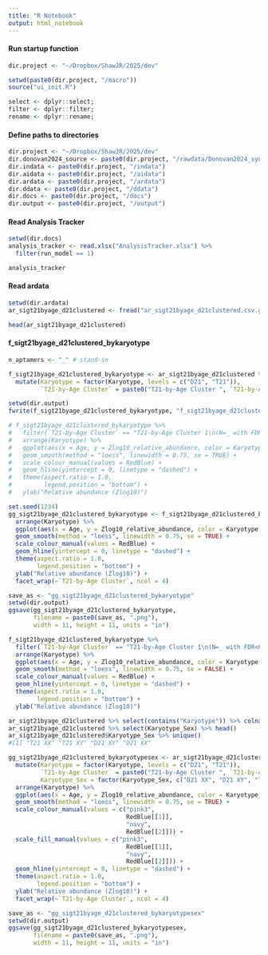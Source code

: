 ```yaml
---
title: "R Notebook"
output: html_notebook
---
```


#### Run startup function
```r
dir.project <- "~/Dropbox/ShawJR/2025/dev"

setwd(paste0(dir.project, "/macro"))
source("ui_init.R")

select <- dplyr::select;
filter <- dplyr::filter;
rename <- dplyr::rename;
```

#### Define paths to directories
```r
dir.project <- "~/Dropbox/ShawJR/2025/dev"
dir.donovan2024_source <- paste0(dir.project, "/rawdata/Donovan2024_syn31481952.5")
dir.indata <- paste0(dir.project, "/indata")
dir.aidata <- paste0(dir.project, "/aidata")
dir.ardata <- paste0(dir.project, "/ardata")
dir.ddata <- paste0(dir.project, "/ddata")
dir.docs <- paste0(dir.project, "/docs")
dir.output <- paste0(dir.project, "/output")
```

#### Read Analysis Tracker
```r
setwd(dir.docs)
analysis_tracker <- read.xlsx("AnalysisTracker.xlsx") %>%
  filter(run_model == 1)

analysis_tracker
```

#### Read ardata
```r
setwd(dir.ardata)
ar_sigt21byage_d21clustered <- fread("ar_sigt21byage_d21clustered.csv.gz")

head(ar_sigt21byage_d21clustered)
```

#### f_sigt21byage_d21clustered_bykaryotype
```r
n_aptamers <- "_" # stand-in

f_sigt21byage_d21clustered_bykaryotype <- ar_sigt21byage_d21clustered %>%
  mutate(Karyotype = factor(Karyotype, levels = c("D21", "T21")),
         `T21-by-Age Cluster` = paste0("T21-by-Age Cluster ", `T21-by-Age Cluster`, "\n(N=", n_aptamers, " with FDR<0.10)")) 

setwd(dir.output)
fwrite(f_sigt21byage_d21clustered_bykaryotype, "f_sigt21byage_d21clustered_bykaryotype.csv.gz")
```

```r
# f_sigt21byage_d21clustered_bykaryotype %>%
#   filter(`T21-by-Age Cluster` == "T21-by-Age Cluster 1\n(N=_ with FDR<0.10)") %>%
#   arrange(Karyotype) %>%
#   ggplot(aes(x = Age, y = Zlog10_relative_abundance, color = Karyotype_Sex, fill = Karyotype_Sex)) +
#   geom_smooth(method = "loess", linewidth = 0.75, se = TRUE) +
#   scale_colour_manual(values = RedBlue) +
#   geom_hline(yintercept = 0, linetype = "dashed") +
#   theme(aspect.ratio = 1.0,
#         legend.position = "bottom") +
#   ylab("Relative abundance (Zlog10)")
```

```r
set.seed(1234)
gg_sigt21byage_d21clustered_bykaryotype <- f_sigt21byage_d21clustered_bykaryotype %>%
  arrange(Karyotype) %>%
  ggplot(aes(x = Age, y = Zlog10_relative_abundance, color = Karyotype, fill = Karyotype)) +
  geom_smooth(method = "loess", linewidth = 0.75, se = TRUE) +
  scale_colour_manual(values = RedBlue) +
  geom_hline(yintercept = 0, linetype = "dashed") +
  theme(aspect.ratio = 1.0,
        legend.position = "bottom") +
  ylab("Relative abundance (Zlog10)") +
  facet_wrap(~`T21-by-Age Cluster`, ncol = 4)
```

```r
save_as <- "gg_sigt21byage_d21clustered_bykaryotype"
setwd(dir.output)
ggsave(gg_sigt21byage_d21clustered_bykaryotype,
       filename = paste0(save_as, ".png"),
       width = 11, height = 11, units = "in")
```

```r
f_sigt21byage_d21clustered_bykaryotype %>%
  filter(`T21-by-Age Cluster` == "T21-by-Age Cluster 1\n(N=_ with FDR<0.10)") %>%
  arrange(Karyotype) %>%
  ggplot(aes(x = Age, y = Zlog10_relative_abundance, color = Karyotype, fill = Karyotype)) +
  geom_smooth(method = "loess", linewidth = 0.75, se = FALSE) +
  scale_colour_manual(values = RedBlue) +
  geom_hline(yintercept = 0, linetype = "dashed") +
  theme(aspect.ratio = 1.0,
        legend.position = "bottom") +
  ylab("Relative abundance (Zlog10)")
```

```r
ar_sigt21byage_d21clustered %>% select(contains("Karyotype")) %>% colnames()
ar_sigt21byage_d21clustered %>% select(Karyotype_Sex) %>% head()
ar_sigt21byage_d21clustered$Karyotype_Sex %>% unique()
#[1] "T21 XX" "T21 XY" "D21 XY" "D21 XX"

gg_sigt21byage_d21clustered_bykaryotypesex <- ar_sigt21byage_d21clustered %>%
  mutate(Karyotype = factor(Karyotype, levels = c("D21", "T21")),
         `T21-by-Age Cluster` = paste0("T21-by-Age Cluster ", `T21-by-Age Cluster`, "\n(N=", n_aptamers, " with FDR<0.10)"),
         Karyotype_Sex = factor(Karyotype_Sex, c("D21 XX", "D21 XY", "T21 XX", "T21 XY"))) %>%
  arrange(Karyotype) %>%
  ggplot(aes(x = Age, y = Zlog10_relative_abundance, color = Karyotype_Sex, fill = Karyotype_Sex)) +
  geom_smooth(method = "loess", linewidth = 0.75, se = TRUE) +
  scale_colour_manual(values = c("pink3",
                                 RedBlue[[1]],
                                 "navy",
                                 RedBlue[[2]])) +
  scale_fill_manual(values = c("pink3",
                                 RedBlue[[1]],
                                 "navy",
                                 RedBlue[[2]])) +
  geom_hline(yintercept = 0, linetype = "dashed") +
  theme(aspect.ratio = 1.0,
        legend.position = "bottom") +
  ylab("Relative abundance (Zlog10)") +
  facet_wrap(~`T21-by-Age Cluster`, ncol = 4)

save_as <- "gg_sigt21byage_d21clustered_bykaryotypesex"
setwd(dir.output)
ggsave(gg_sigt21byage_d21clustered_bykaryotypesex,
       filename = paste0(save_as, ".png"),
       width = 11, height = 11, units = "in")
```

